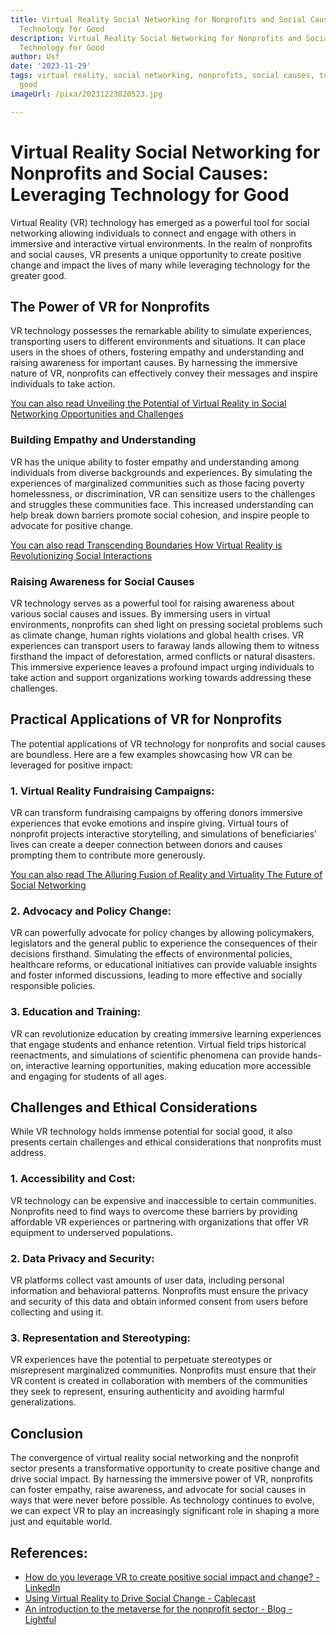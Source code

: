 ```yaml
---
title: Virtual Reality Social Networking for Nonprofits and Social Causes Leveraging
  Technology for Good
description: Virtual Reality Social Networking for Nonprofits and Social Causes Leveraging
  Technology for Good
author: Usf
date: '2023-11-29'
tags: virtual reality, social networking, nonprofits, social causes, technology for
  good
imageUrl: /pixa/20231223020523.jpg

---
```

# Virtual Reality Social Networking for Nonprofits and Social Causes: Leveraging Technology  for Good

Virtual Reality (VR) technology  has  emerged as  a  powerful tool for social networking allowing individuals to connect and engage with others in immersive and interactive virtual environments.  In the realm of nonprofits and social causes, VR  presents a unique opportunity to create positive change and impact the lives of many while leveraging technology for the greater  good.

## The Power of VR for  Nonprofits

VR technology possesses the remarkable ability to  simulate experiences, transporting users to different environments and situations. It can place users in the shoes of others, fostering empathy and understanding  and  raising  awareness  for important causes. By  harnessing the immersive nature of VR, nonprofits can effectively convey their messages and inspire individuals to take action.

[You can also read Unveiling the Potential of Virtual Reality in Social Networking Opportunities and Challenges](Unveiling%20the%20Potential%20of%20Virtual%20Reality%20in%20Social%20Networking%20Opportunities%20and%20Challenges)


### Building Empathy and Understanding

VR has the unique ability  to foster empathy and  understanding among individuals  from diverse backgrounds and experiences.  By simulating the experiences of  marginalized  communities such as those facing  poverty homelessness, or discrimination, VR can sensitize users  to the challenges and struggles these communities face. This increased understanding can help break  down barriers promote social cohesion, and  inspire people to advocate  for positive change.

[You can also read  Transcending Boundaries How Virtual  Reality  is Revolutionizing Social Interactions](Transcending%20Boundaries%20How%20Virtual%20Reality%20is%20Revolutionizing%20Social%20Interactions)


### Raising Awareness for Social Causes

VR technology serves as a powerful tool for  raising awareness about various social causes and issues. By immersing users in virtual environments, nonprofits can shed light on pressing societal problems such  as climate change, human rights violations and global health crises. VR experiences can transport users to faraway lands allowing them  to witness firsthand the impact of deforestation, armed conflicts or natural disasters. This immersive  experience leaves a profound impact urging individuals to take action and  support organizations working towards  addressing these challenges.

## Practical Applications of VR  for Nonprofits

The  potential applications of VR technology for nonprofits and  social causes  are boundless. Here are a few examples showcasing how VR can be leveraged for positive impact:

### 1. Virtual Reality Fundraising Campaigns:

VR can  transform fundraising campaigns by offering donors immersive  experiences  that evoke emotions and inspire giving. Virtual tours of nonprofit projects  interactive storytelling, and simulations of beneficiaries' lives can create a deeper connection between donors and causes prompting them to contribute more generously.

[You can also read The Alluring Fusion of Reality and  Virtuality The Future of Social Networking](The%20Alluring%20Fusion%20of%20Reality%20and%20Virtuality%20The%20Future%20of%20Social%20Networking)


### 2.  Advocacy and Policy Change:

VR can powerfully advocate for policy changes by allowing policymakers,  legislators and the general public to experience the consequences of their decisions firsthand. Simulating the effects  of environmental policies, healthcare reforms, or educational initiatives can provide valuable insights and foster informed discussions, leading to more effective and socially responsible policies.

### 3. Education and Training:

VR can revolutionize education by creating immersive  learning experiences  that engage students and enhance retention. Virtual field trips historical reenactments, and simulations of  scientific phenomena can provide hands-on,  interactive  learning opportunities, making education more accessible and engaging for students  of all  ages.

## Challenges and Ethical  Considerations

While VR technology holds immense potential for social good, it also presents certain challenges and ethical considerations that nonprofits must address.

### 1. Accessibility and Cost:

VR technology can be expensive and inaccessible to certain communities. Nonprofits need to find ways to overcome these barriers  by providing  affordable  VR experiences or partnering with organizations that offer VR equipment to underserved populations.

### 2. Data Privacy and Security:

VR platforms collect vast amounts of user data, including personal information  and  behavioral patterns. Nonprofits must ensure the privacy and security of this data and obtain informed  consent from users before collecting and using it.

### 3. Representation and Stereotyping:

VR experiences have the potential to perpetuate stereotypes or misrepresent marginalized communities. Nonprofits  must ensure that their VR content is created in collaboration with  members of the communities they seek to represent, ensuring  authenticity and avoiding harmful generalizations.

## Conclusion

The convergence of virtual reality  social  networking and the nonprofit  sector  presents a transformative opportunity to create positive change and drive social impact. By harnessing the immersive power  of VR, nonprofits can foster empathy, raise awareness, and advocate for social causes in  ways that were never before  possible. As technology continues to evolve, we can expect VR to play an increasingly significant role in shaping a more just and equitable world.

## References:
- [How do you leverage VR to create positive social impact and change? - LinkedIn](https://www.linkedin.com/advice/1/how-do-you-leverage-vr-create-positive-social-impact)
- [Using Virtual Reality to Drive Social Change - Cablecast](https://www.cablecast.tv/cablecast-blog/virtual-reality-for-social-change)
- [An introduction to the metaverse for the nonprofit sector - Blog - Lightful](https://lightful.com/blog/digital/an-introduction-to-the-metaverse-for-nonprofits)
